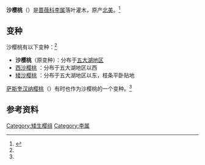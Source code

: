 {{expand english|time=2021-02-24T07:51:23+00:00}}
{{Speciesbox
| image = Prunus pumila, South Ste. Marys Island.JPG
| taxon = Prunus pumila
| parent = Prunus sect. Microcerasus
| authority = [[L.|L.]]
}}

'''沙樱桃'''（{{lang-xm|Prunus pumila}}）是[[蔷薇科|蔷薇科]][[李属|李属]]落叶灌木，原产[[北美|北美]]。<ref name=":0">{{Cite web|title=''Prunus pumila'' in Flora of North America|url=http://efloras.org/florataxon.aspx?flora_id=1&taxon_id=250100401|accessdate=2021-02-24|work=eFloras.org|archive-date=2016-03-04|archive-url=https://web.archive.org/web/20160304092123/http://www.efloras.org/florataxon.aspx?flora_id=1&taxon_id=250100401|dead-url=no}}</ref>

== 变种 ==
沙樱桃有以下变种：<ref name=":0" />

* '''沙樱桃'''（原变种）{{sname|''Prunus pumila'' var. ''pumila''}}：分布于[[五大湖地区|五大湖地区]]
* [[西沙樱桃|西沙樱桃]] {{sname|''Prunus pumila'' var. ''besseyi''}}：分布于五大湖地区以西
* [[矮沙樱桃|矮沙樱桃]] {{sname|''Prunus pumila'' var. ''depressa''}}：分布于五大湖地区以东，枝条平卧贴地

[[萨斯奎汉纳樱桃|萨斯奎汉纳樱桃]]（{{lang-xm|Prunus susquehanae}}）有时也作为沙樱桃的一个变种。<ref name=":0" />

== 参考资料 ==
<references />

{{Taxonbar}}

[[Category:矮生樱组|Category:矮生樱组]]
[[Category:李属|Category:李属]]
